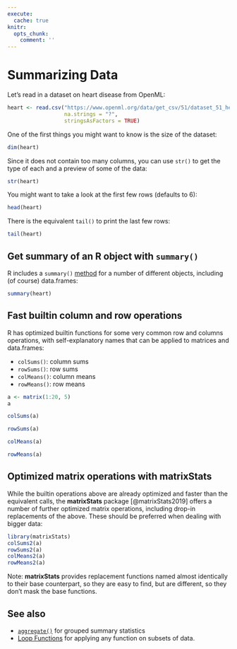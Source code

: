 ```yaml
---
execute:
  cache: true
knitr:
  opts_chunk: 
    comment: ''
---
```

# Summarizing Data {#sec-summarize}

Let's read in a dataset on heart disease from OpenML:

```r
heart <- read.csv("https://www.openml.org/data/get_csv/51/dataset_51_heart-h",
                  na.strings = "?",
                  stringsAsFactors = TRUE)
```

One of the first things you might want to know is the size of the dataset:

```r
dim(heart)
```

Since it does not contain too many columns, you can use `str()` to get the
type of each and a preview of some of the data:

```r
str(heart)
```

You might want to take a look at the first few rows (defaults to 6):

```r
head(heart)
```

There is the equivalent `tail()` to print the last few rows:

```r
tail(heart)
```

## Get summary of an R object with `summary()`

R includes a `summary()` [method](ClassesAndOOP.qmd#s3) for a number of different objects,
including (of course) data.frames:

```r
summary(heart)
```

## Fast builtin column and row operations

R has optimized builtin functions for some very common row and columns
operations, with self-explanatory names that can be applied to matrices and
data.frames:

* `colSums()`: column sums
* `rowSums()`: row sums
* `colMeans()`: column means
* `rowMeans()`: row means

```r
a <- matrix(1:20, 5)
a
```

```r
colSums(a)
```

```r
rowSums(a)
```

```r
colMeans(a)
```

```r
rowMeans(a)
```

## Optimized matrix operations with **matrixStats**

While the builtin operations above are already optimized and faster than the 
equivalent calls, the **matrixStats** package [@matrixStats2019] offers a 
number of further optimized matrix operations, including drop-in replacements of 
the above. These should be preferred when dealing with bigger data:

```r
library(matrixStats)
colSums2(a)
rowSums2(a)
colMeans2(a)
rowMeans2(a)
```

Note: **matrixStats** provides replacement functions named almost identically 
to their base counterpart, so they are easy to find, but are different, so 
they don't mask the base functions.

## See also

- [`aggregate()`](Aggregate.qmd) for grouped summary statistics
- [Loop Functions](LoopFunctions.qmd) for applying any function on subsets of data. 
